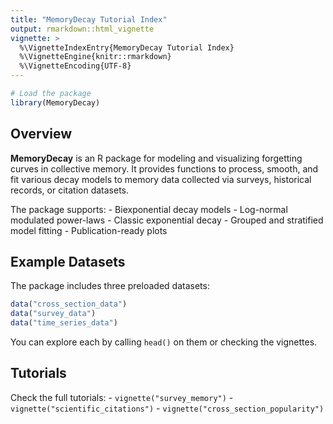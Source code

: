 ```yaml
---
title: "MemoryDecay Tutorial Index"
output: rmarkdown::html_vignette
vignette: >
  %\VignetteIndexEntry{MemoryDecay Tutorial Index}
  %\VignetteEngine{knitr::rmarkdown}
  %\VignetteEncoding{UTF-8}
---
```



```r
# Load the package
library(MemoryDecay)
```

## Overview

**MemoryDecay** is an R package for modeling and visualizing forgetting curves in collective memory. 
It provides functions to process, smooth, and fit various decay models to memory data collected via surveys, historical records, or citation datasets.

The package supports:
- Biexponential decay models
- Log-normal modulated power-laws
- Classic exponential decay
- Grouped and stratified model fitting
- Publication-ready plots

## Example Datasets

The package includes three preloaded datasets:

```r
data("cross_section_data")
data("survey_data")
data("time_series_data")
```

You can explore each by calling `head()` on them or checking the vignettes.

## Tutorials

Check the full tutorials:
- `vignette("survey_memory")`
- `vignette("scientific_citations")`
- `vignette("cross_section_popularity")`
